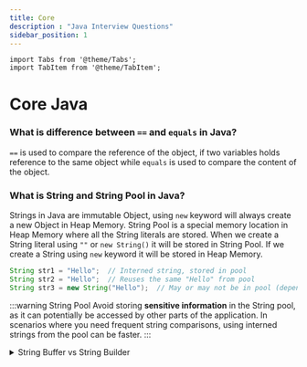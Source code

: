 ```yaml
---
title: Core
description : "Java Interview Questions"
sidebar_position: 1
---
```


```mdx-code-block
import Tabs from '@theme/Tabs';
import TabItem from '@theme/TabItem';
```

# Core Java

### What is difference between `==` and `equals` in Java?
`==` is used to compare the reference of the object, if two variables holds reference to the same object while `equals` is used to compare the content of the object.

### What is String and String Pool in Java?
Strings in Java are immutable Object, using `new` keyword will always create a new Object in Heap Memory. String Pool is a special memory location in Heap Memory where all the String literals are stored. When we create a String literal using `""` or `new String()` it will be stored in String Pool. If we create a String using `new` keyword it will be stored in Heap Memory.

```java
String str1 = "Hello";  // Interned string, stored in pool
String str2 = "Hello";  // Reuses the same "Hello" from pool
String str3 = new String("Hello");  // May or may not be in pool (depends on JVM)
```

:::warning String Pool
Avoid storing **sensitive information** in the String pool, as it can potentially be accessed by other parts of the application.
In scenarios where you need frequent string comparisons, using interned strings from the pool can be faster.
:::

<details>
  <summary>String Buffer vs String Builder</summary>
  ```java
  public class Main {
    public static void main(String[] args) {
      // StringBuilder
      StringBuilder stringBuilder = new StringBuilder();
      stringBuilder.append("Hello ");
      stringBuilder.append("World!");
      System.out.println(stringBuilder); // Outputs: Hello World!

      // StringBuffer
      StringBuffer stringBuffer = new StringBuffer();
      stringBuffer.append("Hello ");
      stringBuffer.append("World!");
      System.out.println(stringBuffer); // Outputs: Hello World!
  }
}
  ```
  Both StringBuilder and StringBuffer allow you to create a string in parts, but the difference lies in their synchronization mechanism. If your application is single-threaded or you do not need to share these objects across threads then using StringBuilder can be faster than StringBuffer as it does not have any overhead of synchronization.
</details>
#### What is the difference between `String`, `StringBuffer` and `StringBuilder` in Java?
<Tabs>
  <TabItem value="String">
    - `String` is immutable while `StringBuffer` and `StringBuilder` are mutable.
  </TabItem>
  <TabItem value="StringBuilder">
    - `StringBuilder` is synchronized while `StringBuffer` is not synchronized.
    - `StringBuilder` is high performant for modifying String.
  </TabItem>
  <TabItem value="StringBuffer">
    - `StringBuffer` is synchronized i.e. thread-safe. Multiple threads can share the object without any problem.
    - `StringBuffer` is synchronized while StringBuilder is not synchronized.
  </TabItem>
</Tabs>

### Why do we need a wrapper Class? What is Auto-Boxing in Java?
Auto Boxing is the automatic conversion that the Java compiler makes between the primitive types and their corresponding object wrapper classes. Below are the following reasons.
- They have a lot of Utility methods in them and support null values which is not possible in primitives.
- They are compatible with Collections as collections do not support primitive types.
- They support Object like creation from other types like String using Auto-Boxing.

:::info valueOf vs Constructor
A constructor will create a new object while **`valueOf`** will check the cache for existing objects.
:::

```java
Integer i1 = new Integer(10);
Integer i2 = Integer.valueOf(10);
System.out.println(i1 == i2); // true
System.out.println(i1.equals(i2)); // true
```

### What is `Static` in Java?
`Static` is a keyword in Java which is used to create a class level variable or method. `Static` variables are created in the class memory and are shared by all the objects of the class. `Static` methods can be called without creating an object of the class.

:::tip Static Block
**`Static Block`** is a block of code which is executed when the class is loaded in the memory. It is used to initialize the `Static` variables of the class.
:::

```java
public class StaticBlockExample {
    static {
        System.out.println("Static Block");
    }

    public static void main(String[] args) {
        System.out.println("Main Method");
    }
}
```

<details>
<summary>Inner Static classes</summary>

  When to use static inner classes

  - Helper methods : Use static inner classes when you need helper methods that are closely related to another class, but don't require access to its instance variables.
  - Utility classes : When creating utility classes with methods that operate on a specific type or data structure, consider using a static inner class to encapsulate the utility functions.
  - Private implementation details : If you have private implementation details that are only needed within a single method or group of related methods, a static inner class can be a good choice for hiding those details.

```java
public class Calculator {
    public static void main(String[] args) {
        int result = MathHelper.add(5, 10);
        System.out.println("Result: " + result);

        double mean = MathHelper.calculateMean(new int[] {1, 2, 3, 4, 5});
        System.out.println("Mean: " + mean);
    }

    public static class MathHelper {
        // Helper methods for math operations
        public static int add(int a, int b) {
            return a + b;
        }

        public static double calculateMean(int[] numbers) {
            int sum = 0;
            for (int num : numbers) {
                sum += num;
            }
            return (double) sum / numbers.length;
        }

        // Another helper method
        public static boolean isPrime(int number) {
            if (number <= 1) {
                return false;
            }
            for (int i = 2; i * i <= number; i++) {
                if (number % i == 0) {
                    return false;
                }
            }
            return true;
        }
    }
}
```
</details>

### What are `constructor` in java?
`Constructor` is a special method in Java which is used to initialize the object of the class. It has the same name as the class and does not have any return type. It can have parameters for initial values.

```java
public class ConstructorExample {
    private int i;

    public ConstructorExample(int i) {
        this.i = i;
    }

    public static void main(String[] args) {
        ConstructorExample c = new ConstructorExample(10);
    }
}
```

:::info Default Constructor
We can not instantiate an object of the class without a constructor. If we do not create any constructor in the class, the compiler will create a default constructor for us.
:::
#### How many ways can we create an object in Java?
We can create an object in Java using `new` keyword, `newInstance()` method, `clone()` method, `deserialization` and `reflection`.

```java
public class ObjectCreationExample {
    public static void main(String[] args) throws Exception {
        ObjectCreationExample o1 = new ObjectCreationExample();
        ObjectCreationExample o2 = ObjectCreationExample.class.newInstance();
        ObjectCreationExample o3 = (ObjectCreationExample) o1.clone();
        ObjectCreationExample o4 = (ObjectCreationExample) SerializationUtils.clone(o1);
        ObjectCreationExample o5 = (ObjectCreationExample) Class.forName("ObjectCreationExample").newInstance();
    }
}
```

:::tip Private Constructor (`Singleton`)
If we create a private constructor in the class, we will not be able to create an object of the class from outside the class. This is used in the Singleton design pattern.
:::
### What is the Singleton pattern and how can we implement it in Java?
`Singleton` is a design pattern in Java which is used to create only one instance of the class. We can implement it by creating a private constructor and a static method which will return the object of the class.
We have to make sure that the class is not Serializable, Clonable and we do not have any other constructor in the class.

```java title=SingletonExample.java
public class SingletonExample {
    private static SingletonExample singletonExample;

    private SingletonExample() {
    }

    public static SingletonExample getInstance() {
        if (singletonExample == null) {
            singletonExample = new SingletonExample();
        }
        return singletonExample;
    }
}
```

<details>
  <summary>
    Each JVM (Java Virtual Machine) runs in its own isolated environment, with its own class loader and memory space.
    This isolation ensures that singleton instances are unique within their respective JVMs.
  </summary>
  - Class Loading: Each JVM has its own class loader, responsible for loading classes and creating their instances. When
  a singleton class is loaded for the first time within a JVM, its single instance is created and maintained thereafter.
  - Memory Isolation: JVMs have separate memory spaces, preventing interference between classes and objects in different
  JVMs. This means singleton instances in one JVM are distinct from those in other JVMs.
  - Distributed Systems: In distributed systems where multiple JVMs interact, each JVM will have its own singleton
  instances, potentially leading to multiple instances of the same singleton class across the system.
  - Serialization: When a singleton is serialized and deserialized, its unique instance identity might not be preserved,
  potentially leading to multiple instances within a JVM. Careful handling of serialization is crucial to maintain the
  singleton pattern.
</details>

#### What is the difference between `Singleton` and `Static` class in Java?
`Singleton` is a design pattern in Java which is used to create only one instance of the class while `Static` class is a class which has only static methods and variables.


### What is the difference between `instanceof` and `isInstance` in Java?
`instanceof` is a keyword in Java which is used to check if an object is an instance of a class while `isInstance` is a method in Java which is used to check if an object is an instance of a class.

```java
public class InstanceOfExample {
    public static void main(String[] args) {
        InstanceOfExample i = new InstanceOfExample();
        System.out.println(i instanceof InstanceOfExample); // true
        System.out.println(InstanceOfExample.class.isInstance(i)); // true
    }
}
```

### What is the difference between `this` and `super` in Java?
`this` is a keyword in Java which is used to refer to the current object while `super` is a keyword in Java which is used to refer to the parent class object.

```java
public class ThisExample {
    private int i;

    public ThisExample(int i) {
        this.i = i;
    }

    public static void main(String[] args) {
        ThisExample c = new ThisExample(10);
    }
}
```
```java
public class SuperExample {
    private int i;

    public SuperExample(int i) {
        this.i = i;
    }

    public static void main(String[] args) {
        SuperExample c = new SuperExample(10);
    }
}
```

###  Why does Java not support multiple inheritance?
Java does not support multiple inheritance because of the Diamond problem. If we have two classes A and B which extends C and we have a method in C which is overridden in both A and B. Now if we create a class D which extends both A and B and we call the method from D, which method will be called?

```mermaid
classDiagram
  class A {
    +int data
    +void doSomething()
  }
  class B {
    +int b
    +void doSomethingB()
  }
  class C {
    +int c
    +void doSomethingC()
  }
  class D {
    +void doSomethingD()
  }

  B --|> A : Inheritance
  C --|> A : Inheritance
  D --|> B : Inheritance
  D --|> C : Inheritance
```

This is the reason Java does not support multiple inheritance.

### What is the difference between `Abstract Class` and `Interface` in Java?
We should use interface when we only know the specification but Abstract when we know the partial Implementation.
:::tip
**Interfaces** are more preferred as we can implement multiple Interfaces but can only extend one Abstract class. With java 8 we can have default implementation of a method in an Interface.
:::
<Tabs>
  <TabItem value="Interface">
    - `Interface` can only have abstract methods.
    - `Interface` can only have static and final variables.
    - `Interface` cannot have constructor.
    ```java
    public interface InterfaceExample {
       int i = 10;

       void method();

       default void method2() {
          // some code
       }
    }

    // implements InterfaceExample
    public class InterfaceExampleImpl implements InterfaceExample {
      @Override
        public void method() {
        // some code
      }
    }
    ```

    #### How to implement multiple interfaces with same method name?
    ```java
    interface Interface1 {
      void myMethod(String arg);
    }

    interface Interface2 {
      void myMethod(String arg);
    }

    public class MyClass implements Interface1, Interface2 {
        @Override
        public void myMethod(String arg) {
            System.out.println("Implementing method from both interfaces: " + arg);
        }
    }
    ```

  </TabItem>
  <TabItem value="Abstract Class">
    - `Abstract` Class can have both abstract and non-abstract methods.
    - `Abstract` Class can have static, final and non-final variables.
    - `Abstract` Class can have constructor.
    ```java
    public abstract class AbstractClassExample {
       private int i;

       public AbstractClassExample(int i) {
         this.i = i;
       }

       public abstract void method();

       public void method2() {
         // some code
       }
    }

    // extends AbstractClassExample
    public class AbstractClassExampleImpl extends AbstractClassExample {
       public AbstractClassExampleImpl(int i) {
           super(i);
       }

       @Override
       public void method() {
        // some code
       }
  }
    ```
  </TabItem>
</Tabs>


### What is `serialization` in java
`Serialization` is a process in Java where we convert an object into a byte stream which can be saved in a file or sent over the network. We can use `ObjectInputStream` and `ObjectOutputStream` to serialize and deserialize the object.

```java
public class SerializationExample {
    public static void main(String[] args) throws Exception {
        SerializationExample s = new SerializationExample();
        FileOutputStream fileOutputStream = new FileOutputStream("file.txt");
        ObjectOutputStream objectOutputStream = new ObjectOutputStream(fileOutputStream);
        objectOutputStream.writeObject(s);
        objectOutputStream.close();

        FileInputStream fileInputStream = new FileInputStream("file.txt");
        ObjectInputStream objectInputStream = new ObjectInputStream(fileInputStream);
        SerializationExample s1 = (SerializationExample) objectInputStream.readObject();
        objectInputStream.close();
    }
}
```


### What is the difference between `final`, `finally` and `finalize` in Java?
`final` is used to make a variable constant, `finally` is used to execute a block of code irrespective of the exception and `finalize` is a method which is called by the Garbage Collector before destroying the object.

```java
public final int i = 10;
```
```java
try {
    // some code
} catch (Exception e) {
    // some code
} finally {
    // some code
}
```
```java
public class FinalizeExample {
    public static void main(String[] args) {
        FinalizeExample f1 = new FinalizeExample();
        FinalizeExample f2 = new FinalizeExample();
        f1 = null;
        f2 = null;
        System.gc();
    }

    @Override
    protected void finalize() throws Throwable {
        System.out.println("Finalize method called");
    }
}
```

:::note
Code in finally is NOT executed only in two situations.
- If exception is thrown in finally.
- If JVM Crashes in between (for example, System.exit()).
:::

### What is the difference between `throw` and `throws` in Java?
`throw` is used to throw an exception while `throws` is used to declare an exception.

  ```java
  throw new Exception("Exception");
  ```
  ```java
  public void method() throws Exception {
    // some code
  }
  ```

:::warning What is the difference between `Error` and `Exception` in Java?
`Error` is a serious problem which a programmer should not try to handle while `Exception` is a problem which can be handled by the programmer.
:::


### What is the difference between `checked` and `unchecked` Exception in Java?
`checked` Exception are the Exception which are checked at compile time while `unchecked` Exception are the Exception which are not checked at compile time.

<details>
  <summary>Checked Exception</summary>
  ```java
  public void method(){
    // some code
    throw new Exception("Checked Exception");
  }

  public static void main(String[] args) {
    try {
    method();
  } catch (Exception e) {
    // Need to handle the Exception otherwise it will give compile time error
    // They should either be caught or declared in the method signature
  }
}
  ```
</details>

<details>
  <summary>Unchecked Exception</summary>
  ```java
  public void method() {
  // some code
  throw new RuntimeException("Unchecked Exception");
}

  public static void main(String[] args) {
  method();
}
  ```
  Exception in thread "main" java.lang.RuntimeException: Unchecked Exception at Main.main(Main.java:7)
</details>

### Explain the Factory Design pattern and two class examples you have used?
- We can use SessionFactory to obtain the session Object to perform CRUD operation and BeanFactory to obtain the Bean Object.
- We can use Factory pattern to create an object of the class based on the input parameter.

```java
public class FactoryExample {
    public static void main(String[] args) {
        Factory factory = new Factory();
        factory.getObject("A").method();
        factory.getObject("B").method();
    }
}

class Factory {
    public Object getObject(String type) {
        if (type.equals("A")) {
            return new A();
        } else if (type.equals("B")) {
            return new B();
        }
        return null;
    }
}

class A {
    public void method() {
        System.out.println("A");
    }
}

class B {
    public void method() {
        System.out.println("B");
    }
}
```

